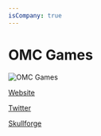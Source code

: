 ```yaml
---
isCompany: true
---
```


# OMC Games

![OMC Games](https://pbs.twimg.com/profile_images/423045106245971968/q0bifaJW_400x400.png)

<Website>

[Website](http://omc-games.com)

[Twitter](https://twitter.com/OMC_Games)

</Website>

<Games>

[Skullforge](http://skullforge.omc-games.com)

</Games>

